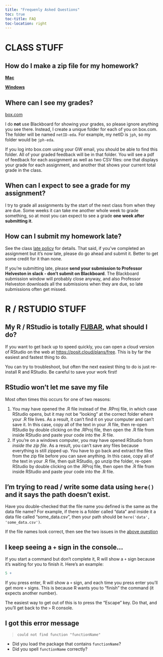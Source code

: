 ```yaml
---
title: "Frequenly Asked Questions"
toc: true
toc-title: FAQ
toc-location: right
---
```


# CLASS STUFF

## How do I make a zip file for my homework?

[**Mac**](https://www.youtube.com/watch?v=62tw3wZvQxs&t=23s)

[**Windows**](https://youtu.be/E5qBvtxmBC4?si=Rekeo5C4RHTQd87G&t=30)

## Where can I see my grades?

[box.com](https://box.com/)

I do **not** use Blackboard for showing your grades, so please ignore anything you see there. Instead, I create a unique folder for each of you on box.com. The folder will be named `netID-eda`. For example, my netID is `jph`, so my folder would be `jph-eda`.

If you log into box.com using your GW email, you should be able to find this folder. All of your graded feedback will be in that folder. You will see a pdf of feedback for each assignment as well as two CSV files: one that displays your grade for each assignment, and another that shows your current total grade in the class.

## When can I expect to see a grade for my assignment?

I try to grade all assignments by the start of the next class from when they are due. Some weeks it can take me another whole week to grade something, so at most you can expect to see a grade **one week after submitting it**.

## How can I submit my homework late?

See the class [late policy](/syllabus.html#late-policy) for details. That said, if you've completed an assignment but it's now late, please do go ahead and submit it. Better to get some credit for it than none.

If you're submitting late, please **send your submission to Professor Helveston in slack - don't submit on Blackboard**. The Blackboard submission window will probably close anyway, and also Professor Helveston downloads all the submissions when they are due, so late submissions often get missed.

# R / RSTUDIO STUFF

## My R / RStudio is totally [FUBAR](https://en.wikipedia.org/wiki/List_of_military_slang_terms#FUBAR), what should I do? 

If you want to get back up to speed quickly, you can open a cloud version of RStudio on the web at [https://posit.cloud/plans/free](https://posit.cloud/plans/free). This is by far the easiest and fastest thing to do. 

You can try to troubleshoot, but often the next easiest thing to do is just re-install R and RStudio. Be careful to save your work first!

## RStudio won't let me save my file

Most often times this occurs for one of two reasons:

1. You may have opened the .R file instead of the .RProj file, in which case RStudio opens, but it may not be "looking" at the correct folder where your .R file lives. As a result, it can't find it on your computer and can't save it. In this case, copy all of the text in your .R file, then re-open RStudio by double clicking on the .RProj file, then open the .R file from inside RStudio and paste your code into the .R file.
2. If you're on a windows computer, you may have opened RStudio from _inside the zip file_. As a result, you can't save any files because everything is still zipped up. You have to go back and extract the files from the zip file before you can save anything. In this case, copy all of the text in your .R file, then quit RStudio, go unzip the folder, re-open RStudio by double clicking on the .RProj file, then open the .R file from inside RStudio and paste your code into the .R file.

## I'm trying to read / write some data using `here()` and it says the path doesn't exist.

Have you double-checked that the file name you defined is the same as the data file name? For example, if there is a folder called "data" and inside it a data file called "some_data.csv", then your path should be `here('data', 'some_data.csv')`.

If the file names look correct, then see the two issues in the [above question](#rstudio-wont-let-me-save-my-file)

## I keep seeing a `+` sign in the console...

If you start a command but don't complete it, R will show a `+` sign because it's waiting for you to finish it. Here's an example:

```r
5 +
```

If you press enter, R will show a `+` sign, and each time you press enter you'll get more `+` signs. This is because R wants you to "finish" the command (it expects another number).

The easiest way to get out of this is to press the "Escape" key. Do that, and you'll get back to the `>` R console.


## I got this error message

> `could not find function "functionName"`

- Did you load the package that contains `functionName`?
- Did you spell `functionName` correctly?
